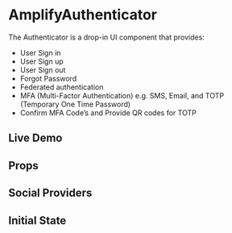 
# AmplifyAuthenticator

The Authenticator is a drop-in UI component that provides:

- User Sign in
- User Sign up
- User Sign out
- Forgot Password
- Federated authentication
- MFA (Multi-Factor Authentication) e.g. SMS, Email, and TOTP (Temporary One Time Password)
- Confirm MFA Code’s and Provide QR codes for TOTP

## Live Demo

<Story id="amplifyauthenticator--basic" inline={false} />

## Props

<Props of="amplify-authenticator" />

## Social Providers

<Story id="amplifyauthenticator--federated-identity-providers" />

## Initial State

<Story id="amplifyauthenticator--initial-state" />
